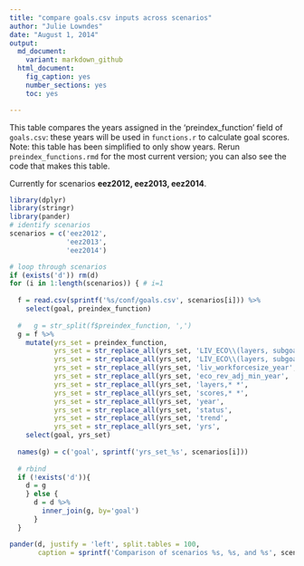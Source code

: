 ```yaml
---
title: "compare goals.csv inputs across scenarios"
author: "Julie Lowndes"
date: "August 1, 2014"
output: 
  md_document:
    variant: markdown_github
  html_document:
    fig_caption: yes
    number_sections: yes
    toc: yes

---
```

This table compares the years assigned in the 'preindex_function' field of `goals.csv`: these years will be used in `functions.r` to calculate goal scores. Note: this table has been simplified to only show years. Rerun `preindex_functions.rmd` for the most current version; you can also see the code that makes this table.

Currently for scenarios **eez2012, eez2013, eez2014**.  


``` r
library(dplyr)
library(stringr)
library(pander)
# identify scenarios
scenarios = c('eez2012', 
              'eez2013', 
              'eez2014')

# loop through scenarios
if (exists('d')) rm(d)
for (i in 1:length(scenarios)) { # i=1
  
  f = read.csv(sprintf('%s/conf/goals.csv', scenarios[i])) %>%
    select(goal, preindex_function)
  
  #   g = str_split(f$preindex_function, ',')
  g = f %>%
    mutate(yrs_set = preindex_function,   
           yrs_set = str_replace_all(yrs_set, 'LIV_ECO\\(layers, subgoal\\=\'LIV\', ',    'LIV\\('),
           yrs_set = str_replace_all(yrs_set, 'LIV_ECO\\(layers, subgoal\\=\'ECO\', ',    'ECO\\('),
           yrs_set = str_replace_all(yrs_set, 'liv_workforcesize_year', 'wfsize_yr'),
           yrs_set = str_replace_all(yrs_set, 'eco_rev_adj_min_year',   'revadj_minyr'),
           yrs_set = str_replace_all(yrs_set, 'layers,* *',             ''),
           yrs_set = str_replace_all(yrs_set, 'scores,* *',             ''),
           yrs_set = str_replace_all(yrs_set, 'year',                   'yr'),
           yrs_set = str_replace_all(yrs_set, 'status',                 'st'),
           yrs_set = str_replace_all(yrs_set, 'trend',                  'tr'),
           yrs_set = str_replace_all(yrs_set, 'yrs',                   'yr')) %>%
    select(goal, yrs_set)
  
  names(g) = c('goal', sprintf('yrs_set_%s', scenarios[i]))
  
  # rbind
  if (!exists('d')){ 
    d = g
    } else {
      d = d %>%
        inner_join(g, by='goal')
      }
  }

pander(d, justify = 'left', split.tables = 100, 
       caption = sprintf('Comparison of scenarios %s, %s, and %s', scenarios[1], scenarios[2], scenarios[3]))

```


